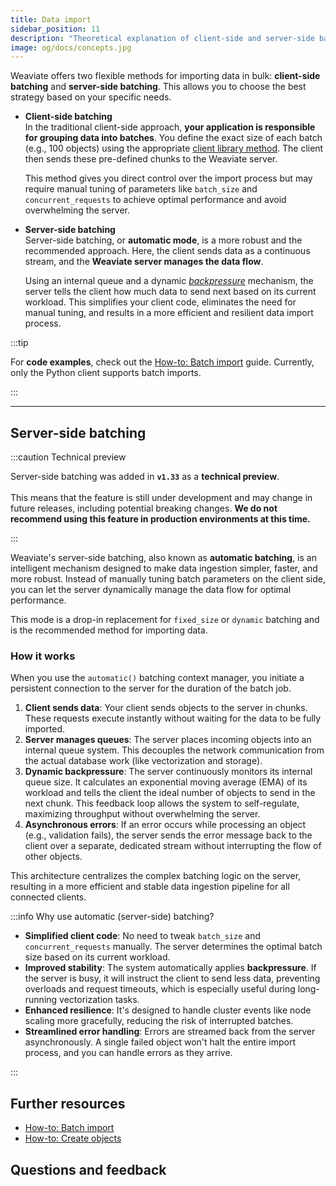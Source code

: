 ```yaml
---
title: Data import
sidebar_position: 11
description: "Theoretical explanation of client-side and server-side batch imports."
image: og/docs/concepts.jpg
---
```


Weaviate offers two flexible methods for importing data in bulk: **client-side batching** and **server-side batching**. This allows you to choose the best strategy based on your specific needs.

- **Client-side batching** <br/>
  In the traditional client-side approach, **your application is responsible for grouping data into batches**. You define the exact size of each batch (e.g., 100 objects) using the appropriate [client library method](../manage-objects/import.mdx). The client then sends these pre-defined chunks to the Weaviate server.

  This method gives you direct control over the import process but may require manual tuning of parameters like `batch_size` and `concurrent_requests` to achieve optimal performance and avoid overwhelming the server.

- **Server-side batching** <br/>
  Server-side batching, or **automatic mode**, is a more robust and the recommended approach. Here, the client sends data as a continuous stream, and the **Weaviate server manages the data flow**.

  Using an internal queue and a dynamic _[backpressure](https://en.wikipedia.org/wiki/Backpressure_routing)_ mechanism, the server tells the client how much data to send next based on its current workload. This simplifies your client code, eliminates the need for manual tuning, and results in a more efficient and resilient data import process.

:::tip

For **code examples**, check out the [How-to: Batch import](../manage-objects/import.mdx) guide. Currently, only the Python client supports batch imports.

:::

---

## Server-side batching

:::caution Technical preview

Server-side batching was added in **`v1.33`** as a **technical preview**.<br/><br/>
This means that the feature is still under development and may change in future releases, including potential breaking changes.
**We do not recommend using this feature in production environments at this time.**

:::

Weaviate's server-side batching, also known as **automatic batching**, is an intelligent mechanism designed to make data ingestion simpler, faster, and more robust. Instead of manually tuning batch parameters on the client side, you can let the server dynamically manage the data flow for optimal performance.

This mode is a drop-in replacement for `fixed_size` or `dynamic` batching and is the recommended method for importing data.

### How it works

When you use the `automatic()` batching context manager, you initiate a persistent connection to the server for the duration of the batch job.

1.  **Client sends data**: Your client sends objects to the server in chunks. These requests execute instantly without waiting for the data to be fully imported.
2.  **Server manages queues**: The server places incoming objects into an internal queue system. This decouples the network communication from the actual database work (like vectorization and storage).
3.  **Dynamic backpressure**: The server continuously monitors its internal queue size. It calculates an exponential moving average (EMA) of its workload and tells the client the ideal number of objects to send in the next chunk. This feedback loop allows the system to self-regulate, maximizing throughput without overwhelming the server.
4.  **Asynchronous errors**: If an error occurs while processing an object (e.g., validation fails), the server sends the error message back to the client over a separate, dedicated stream without interrupting the flow of other objects.

This architecture centralizes the complex batching logic on the server, resulting in a more efficient and stable data ingestion pipeline for all connected clients.

:::info Why use automatic (server-side) batching?

- **Simplified client code**: No need to tweak `batch_size` and `concurrent_requests` manually. The server determines the optimal batch size based on its current workload.
- **Improved stability**: The system automatically applies **backpressure**. If the server is busy, it will instruct the client to send less data, preventing overloads and request timeouts, which is especially useful during long-running vectorization tasks.
- **Enhanced resilience**: It's designed to handle cluster events like node scaling more gracefully, reducing the risk of interrupted batches.
- **Streamlined error handling**: Errors are streamed back from the server asynchronously. A single failed object won't halt the entire import process, and you can handle errors as they arrive.

:::

## Further resources

- [How-to: Batch import](../manage-objects/import.mdx)
- [How-to: Create objects](../manage-objects/create.mdx)

## Questions and feedback


<DocsFeedback />
